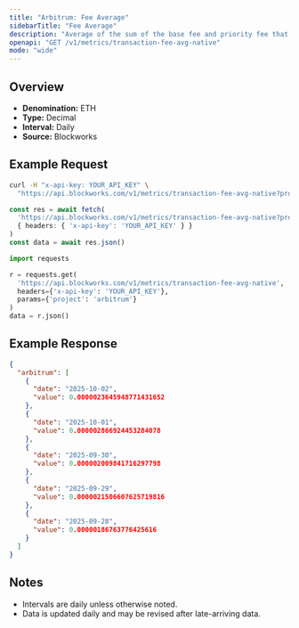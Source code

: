 ```yaml
---
title: "Arbitrum: Fee Average"
sidebarTitle: "Fee Average"
description: "Average of the sum of the base fee and priority fee that day in native chain token"
openapi: "GET /v1/metrics/transaction-fee-avg-native"
mode: "wide"
---
```


## Overview

- **Denomination:** ETH
- **Type:** Decimal
- **Interval:** Daily
- **Source:** Blockworks

## Example Request

<CodeGroup>

```bash cURL
curl -H "x-api-key: YOUR_API_KEY" \
  "https://api.blockworks.com/v1/metrics/transaction-fee-avg-native?project=arbitrum"
```

```typescript TypeScript
const res = await fetch(
  'https://api.blockworks.com/v1/metrics/transaction-fee-avg-native?project=arbitrum',
  { headers: { 'x-api-key': 'YOUR_API_KEY' } }
)
const data = await res.json()
```

```python Python
import requests

r = requests.get(
  'https://api.blockworks.com/v1/metrics/transaction-fee-avg-native',
  headers={'x-api-key': 'YOUR_API_KEY'},
  params={'project': 'arbitrum'}
)
data = r.json()
```

</CodeGroup>

## Example Response

```json
{
  "arbitrum": [
    {
      "date": "2025-10-02",
      "value": 0.0000023645948771431652
    },
    {
      "date": "2025-10-01",
      "value": 0.000002866924453284078
    },
    {
      "date": "2025-09-30",
      "value": 0.000002009841716297798
    },
    {
      "date": "2025-09-29",
      "value": 0.0000021506607625719816
    },
    {
      "date": "2025-09-28",
      "value": 0.00000186763776425616
    }
  ]
}
```

## Notes
- Intervals are daily unless otherwise noted.
- Data is updated daily and may be revised after late-arriving data.